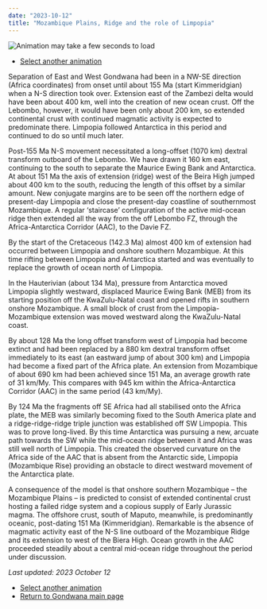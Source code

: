```yaml
---
date: "2023-10-12"
title: "Mozambique Plains, Ridge and the role of Limpopia"
---
```


![Animation may take a few seconds to load](http://www.reeves.nl/upload/moz-plains.gif)

* [Select another animation](../animations)

Separation of East and West Gondwana had been in a NW-SE direction (Africa coordinates) from onset until about 155 Ma (start Kimmeridgian) when a N-S 
direction took over.  Extension east of the Zambezi delta would have been about 400 km, well into the creation of new ocean crust.  Off the Lebombo, 
however, it would have been only about 200 km, so extended continental crust with continued magmatic activity is expected to predominate there.  Limpopia 
followed Antarctica in this period and continued to do so until much later.

Post-155 Ma N-S movement necessitated a long-offset (1070 km) dextral transform outboard of the Lebombo.  We have drawn it 160 km east, continuing to the 
south to separate the Maurice Ewing Bank and Antarctica.  At about 151 Ma the axis of extension (ridge) west of the Beira High jumped about 400 km to the 
south, reducing the length of this offset by a similar amount.  New conjugate margins are to be seen off the northern edge of present-day Limpopia and close 
the present-day coastline of southernmost Mozambique.  A regular ‘staircase’ configuration of the active mid-ocean ridge then extended all the way from the 
off Lebombo FZ, through the Africa-Antarctica Corridor (AAC), to the Davie FZ.

By the start of the Cretaceous (142.3 Ma) almost 400 km of extension had occurred between Limpopia and onshore southern Mozambique.  At this time rifting 
between Limpopia and Antarctica started and was eventually to replace the growth of ocean north of Limpopia. 

In the Hauterivian (about 134 Ma), pressure from Antarctica moved Limpopia slightly westward, displaced Maurice Ewing Bank (MEB) from its starting position 
off the KwaZulu-Natal coast and opened rifts in southern onshore Mozambique.  A small block of crust from the Limpopia-Mozambique extension was moved westward 
along the KwaZulu-Natal coast.

By about 128 Ma the long offset transform west of Limpopia had become extinct and had been replaced by a 880 km dextral transform offset immediately to its 
east (an eastward jump of about 300 km) and Limpopia had become a fixed part of the Africa plate. An extension from Mozambique of about 690 km had been 
achieved since 151 Ma, an average growth rate of 31 km/My.  This compares with 945 km within the Africa-Antarctica Corridor (AAC) in the same period (43 km/My).

By 124 Ma the fragments off SE Africa had all stabilised onto the Africa plate, the MEB was similarly becoming fixed to the South America plate and a 
ridge-ridge-ridge triple junction was established off SW Limpopia.  This was to prove long-lived.  By this time Antarctica was pursuing a new, arcuate path 
towards the SW while the mid-ocean ridge between it and Africa was still well north of Limpopia.  This created the observed curvature on the Africa side of 
the AAC that is absent from the Antarctic side, Limpopia (Mozambique Rise) providing an obstacle to direct westward movement of the Antarctica plate.

A consequence of the model is that onshore southern Mozambique – the Mozambique Plains – is predicted to consist of extended continental crust hosting a 
failed ridge system and a copious supply of Early Jurassic magma.  The offshore crust, south of Maputo, meanwhile, is predominantly oceanic, post-dating 
151 Ma (Kimmeridgian).  Remarkable is the absence of magmatic activity east of the N-S line outboard of the Mozambique Ridge and its extension to west of the 
Biera High. Ocean growth in the AAC proceeded steadily about a central mid-ocean ridge throughout the period under discussion.

*Last updated: 2023 October 12*

* [Select another animation](../animations)
* [Return to Gondwana main page](../../gondwana)
